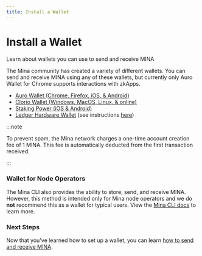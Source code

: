 ```yaml
---
title: Install a Wallet
---
```



# Install a Wallet

<Subhead>Learn about wallets you can use to send and receive MINA</Subhead>

The Mina community has created a variety of different wallets. You can send
and receive MINA using any of these wallets, but currently only Auro Wallet
for Chrome supports interactions with zkApps.

- [Auro Wallet (Chrome, Firefox, iOS, & Android)](https://www.aurowallet.com)
- [Clorio Wallet (Windows, MacOS, Linux, & online)](https://clor.io)
- [Staking Power (iOS & Android)](https://www.staking-power.com)
- [Ledger Hardware Wallet](https://www.ledger.com/mina-wallet) (see instructions [here](../using-mina/ledger-hardware-wallet))

:::note

To prevent spam, the Mina network charges a one-time account creation fee of 1 MINA. This fee is automatically deducted from the first transaction received.

:::

### Wallet for Node Operators

The Mina CLI also provides the ability to store, send, and receive MINA. However, this method is intended only for Mina node operators and we do **not** recommend this as a wallet for typical users. View the [Mina CLI docs](/node-operators/mina-cli-reference) to learn more.

### Next Steps

Now that you've learned how to set up a wallet, you can learn [how to send and receive MINA](../using-mina/how-to-send-and-receive).
